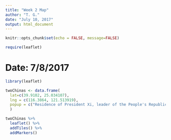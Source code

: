 ---
title: "Week 2 Map"
author: "T. G."
date: "July 10, 2017"
output: html_document
---

```{r setup, include=FALSE}
knitr::opts_chunk$set(echo = FALSE, message=FALSE)
```

```{r libraries}
require(leaflet)


```

# Date: 7/8/2017

```{r}
library(leaflet)

twoChinas <- data.frame(
  lat=c(39.9102, 25.034107),
  lng = c(116.3864, 121.513919),
  popup = c("Residence of President Xi, leader of the People's Republic of China", "Residence of President Tsai, leader of the Republic of China")
  )

twoChinas %>% 
  leaflet() %>%
  addTiles() %>%
  addMarkers()


```
